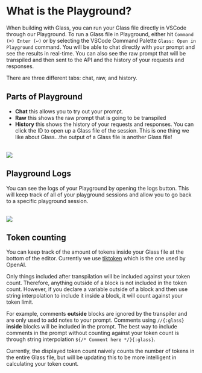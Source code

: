 
# What is the Playground?

When building with Glass, you can run your Glass file directly in VSCode through our Playground. To run a Glass file in Playground, either hit `Command (⌘) Enter (↩)` or by selecting the VSCode Command Palette `Glass: Open in Playground` command. You will be able to chat directly with your prompt and see the results in real-time. You can also see the raw prompt that will be transpiled and then sent to the API and the history of your requests and responses.

There are three different tabs: chat, raw, and history.

## Parts of Playground

- **Chat** this allows you to try out your prompt.
- **Raw** this shows the raw prompt that is going to be transpiled
- **History** this shows the history of your requests and responses. You can click the ID to open up a Glass file of the session. This is one thing we like about Glass...the output of a Glass file is another Glass file!

<br />

<Image src="/screenshots/tabWalkthrough.gif" width={750} height={750} />

## Playground Logs

You can see the logs of your Playground by opening the logs button. This will keep track of all of your playground sessions and allow you to go back to a specific playground session.

<br />

<Image src="/screenshots/logs.gif" width={750} height={750} />

## Token counting

You can keep track of the amount of tokens inside your Glass file at the bottom of the editor. Currently we use <a href="https://github.com/openai/tiktoken" target="_blank"> tiktoken</a> which is the one used by OpenAI.

Only things included after transpilation will be included against your token count. Therefore, anything outside of a block is not included in the token count. However, if you declare a variable outside of a block and then use string interpolation to include it inside a block, it will count against your token limit.

For example, comments **outside** blocks are ignored by the transpiler and are only used to add notes to your prompt. Comments using `//{:glass}` **inside** blocks will be included in the prompt. The best way to include comments in the prompt without counting against your token count is through string interpolation `${/* Comment here */}{:glass}`.

Currently, the displayed token count naively counts the number of tokens in the entire Glass file, but will be updating this to be more intelligent in calculating your token count.
